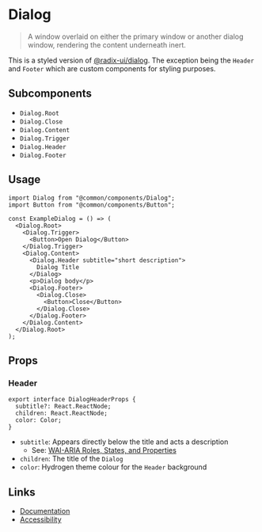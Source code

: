 
# Dialog

> A window overlaid on either the primary window or another dialog window, rendering the content underneath inert.

This is a styled version of [@radix-ui/dialog](https://www.radix-ui.com/docs/primitives/components/dialog). The exception being the `Header` and `Footer` which are custom components for styling purposes.

## Subcomponents

 - `Dialog.Root`
 - `Dialog.Close`
 - `Dialog.Content`
 - `Dialog.Trigger`
 - `Dialog.Header`
 - `Dialog.Footer`

## Usage

<Story id="components-dialog--not-open" />

```tsx
import Dialog from "@common/components/Dialog";
import Button from "@common/components/Button";

const ExampleDialog = () => (
  <Dialog.Root>
    <Dialog.Trigger>
      <Button>Open Dialog</Button>
    </Dialog.Trigger>
    <Dialog.Content>
      <Dialog.Header subtitle="short description">
        Dialog Title
      </Dialog>
      <p>Dialog body</p>
      <Dialog.Footer>
        <Dialog.Close>
          <Button>Close</Button>
        </Dialog.Close>
      </Dialog.Footer>
    </Dialog.Content>
  </Dialog.Root>
);
```

## Props

### Header

```tsx
export interface DialogHeaderProps {
  subtitle?: React.ReactNode;
  children: React.ReactNode;
  color: Color;
}
```

  - `subtitle`: Appears directly below the title and acts a description
    - See: [WAI-ARIA Roles, States, and Properties](https://www.w3.org/WAI/ARIA/apg/patterns/dialogmodal/#:~:text=Optionally%2C%20the%20aria,single%20unbroken%20string.)
  - `children`: The title of the `Dialog`
  - `color`: Hydrogen theme colour for the `Header` background

## Links

 - [Documentation](https://www.radix-ui.com/docs/primitives/components/dialog)
 - [Accessibility](https://www.w3.org/WAI/ARIA/apg/patterns/dialogmodal/)
